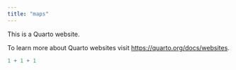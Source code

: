 ```yaml
---
title: "maps"
---
```


This is a Quarto website.

To learn more about Quarto websites visit <https://quarto.org/docs/websites>.

```r
1 + 1 + 1
```
